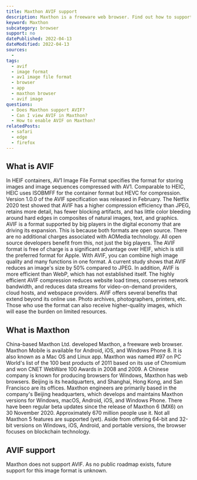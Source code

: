```yaml
---
title: Maxthon AVIF support
description: Maxthon is a freeware web browser. Find out how to support and view AVIF images.
keyword: Maxthon
subcategory: browser
support: no
datePublished: 2022-04-13
dateModified: 2022-04-13
sources:
  -
tags:
  - avif
  - image format
  - av1 image file format
  - browser
  - app
  - maxthon browser
  - avif image
questions:
  - Does Maxthon support AVIF?
  - Can I view AVIF in Maxthon?
  - How to enable AVIF on Maxthon?
relatedPosts:
  - safari
  - edge
  - firefox
---
```


## What is AVIF

In HEIF containers, AV1 Image File Format specifies the format for storing images and image sequences compressed with AV1. Comparable to HEIC, HEIC uses ISOBMFF for the container format but HEVC for compression. Version 1.0.0 of the AVIF specification was released in February. The Netflix 2020 test showed that AVIF has a higher compression efficiency than JPEG, retains more detail, has fewer blocking artifacts, and has little color bleeding around hard edges in composites of natural images, text, and graphics. AVIF is a format supported by big players in the digital economy that are driving its expansion. This is because both formats are open source. There are no additional charges associated with AOMedia technology. All open source developers benefit from this, not just the big players. The AVIF format is free of charge is a significant advantage over HEIF, which is still the preferred format for Apple. With AVIF, you can combine high image quality and many functions in one format. A current study shows that AVIF reduces an image's size by 50% compared to JPEG. In addition, AVIF is more efficient than WebP, which has not established itself. The highly efficient AVIF compression reduces website load times, conserves network bandwidth, and reduces data streams for video-on-demand providers, cloud hosts, and webspace providers. AVIF offers several benefits that extend beyond its online use. Photo archives, photographers, printers, etc. Those who use the format can also receive higher-quality images, which will ease the burden on limited resources.

## What is Maxthon

China-based Maxthon Ltd. developed Maxthon, a freeware web browser. Maxthon Mobile is available for Android, iOS, and Windows Phone 8. It is also known as a Mac OS and Linux app. Maxthon was named #97 on PC World's list of the 100 best products of 2011 based on its use of Chromium and won CNET WebWare 100 Awards in 2008 and 2009. A Chinese company is known for producing browsers for Windows, Maxthon has web browsers. Beijing is its headquarters, and Shanghai, Hong Kong, and San Francisco are its offices. Maxthon engineers are primarily based in the company's Beijing headquarters, which develops and maintains Maxthon versions for Windows, macOS, Android, iOS, and Windows Phone. There have been regular beta updates since the release of Maxthon 6 (MX6) on 30 November 2020. Approximately 670 million people use it. Not all Maxthon 5 features are supported (yet). Aside from offering 64-bit and 32-bit versions on Windows, iOS, Android, and portable versions, the browser focuses on blockchain technology.

## AVIF support

Maxthon does not support AVIF. As no public roadmap exists, future support for this image format is unknown.
